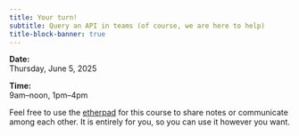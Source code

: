 ```yaml
---
title: Your turn!
subtitle: Query an API in teams (of course, we are here to help)
title-block-banner: true
---
```


:::{.topdef}

**Date:** \
Thursday, June 5, 2025

**Time:** \
9am–noon, 1pm–4pm

:::

:::{.note}

Feel free to use the [etherpad](https://etherpad.wikimedia.org/p/dhsi25) for this course to share notes or communicate among each other. It is entirely for you, so you can use it however you want.

:::
